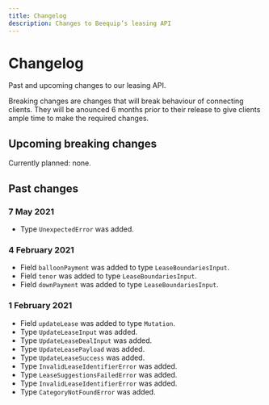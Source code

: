 ```yaml
---
title: Changelog
description: Changes to Beequip’s leasing API
---
```


# Changelog

Past and upcoming changes to our leasing API.

Breaking changes are changes that will break behaviour of connecting clients. They will be anounced 6 months prior
to their release to give clients ample time to make the required changes.

## Upcoming breaking changes

Currently planned: none.

## Past changes

### 7 May 2021

-   Type `UnexpectedError` was added.

### 4 February 2021

-   Field `balloonPayment` was added to type `LeaseBoundariesInput`.
-   Field `tenor` was added to type `LeaseBoundariesInput`.
-   Field `downPayment` was added to type `LeaseBoundariesInput`.

### 1 February 2021

-   Field `updateLease` was added to type `Mutation`.
-   Type `UpdateLeaseInput` was added.
-   Type `UpdateLeaseDealInput` was added.
-   Type `UpdateLeasePayload` was added.
-   Type `UpdateLeaseSuccess` was added.
-   Type `InvalidLeaseIdentifierError` was added.
-   Type `LeaseSuggestionsFailedError` was added.
-   Type `InvalidLeaseIdentifierError` was added.
-   Type `CategoryNotFoundError` was added.
